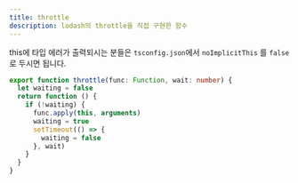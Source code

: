 ```yaml
---
title: throttle
description: lodash의 throttle을 직접 구현한 함수
---
```


this에 타입 에러가 출력되시는 분들은 `tsconfig.json`에서 `noImplicitThis` 를 `false` 로 두시면 됩니다.

```ts title="utils/throttle.ts"
export function throttle(func: Function, wait: number) {
  let waiting = false
  return function () {
    if (!waiting) {
      func.apply(this, arguments)
      waiting = true
      setTimeout(() => {
        waiting = false
      }, wait)
    }
  }
}
```
